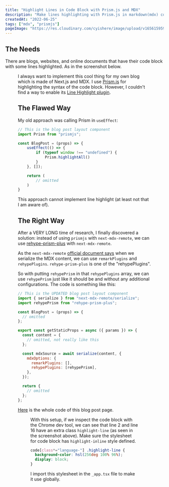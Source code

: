 ```yaml
---
title: "Highlight Lines in Code Block with Prism.js and MDX"
description: "Make lines highlighting with Prism.js in markdown(mdx) code block."
createdAt: "2022-06-25"
tags: ["mdx", "prismjs"]
pageImage: "https://res.cloudinary.com/cyishere/image/upload/v1656159596/cyishere/blog/highlight-lines-ogImage_ld0w4s.png"
---
```


## The Needs

There are blogs, websites, and online documents that have their code block with some lines highlighted. As in the screenshot below.

<Figure
  src="https://res.cloudinary.com/cyishere/image/upload/v1656157038/cyishere/blog/code-block-with-highlighting-lines_newky9.png"
  alt="Screenshot: code block with highlighting lines"
  width={664}
  height={457}
/>

I always want to implement this cool thing for my own blog which is made of Next.js and MDX. I use [Prism.js](https://prismjs.com/) for highlighting the syntax of the code block. However, I couldn't find a way to enable its [Line Highlight plugin](https://prismjs.com/plugins/line-highlight/).

## The Flawed Way

My old approach was calling Prism in `useEffect`:

```js {2,5-9}
// This is the blog post layout component
import Prism from "prismjs";

const BlogPost = (props) => {
	useEffect(() => {
		if (typeof window !== "undefined") {
			Prism.highlightAll()
		}
	}, []);

	return (
		// omitted
	)
}
```

This approach cannot implement line highlight (at least not that I am aware of).

## The Right Way

After a VERY LONG time of research, I finally discovered a solution: instead of using `prismjs` with `next-mdx-remote`, we can use [rehype-prism-plus](https://www.npmjs.com/package/rehype-prism-plus) with `next-mdx-remote`.

As the `next-mdx-remote` [official document says](https://www.npmjs.com/package/rehype-prism-plus) when we serialize the MDX content, we can use `remarkPlugins` and `rehypePlugins`. `rehype-prism-plus` is one of the "rehypePlugins".

So with putting `rehypePrism` in that `rehypePlugins` array, we can use `rehypePrism` just like it should be and without any additional configurations. The code is something like this:

```jsx {2,16}
// This is the UPDATED blog post layout component
import { serialize } from "next-mdx-remote/serialize";
import rehypePrism from "rehype-prism-plus";

const BlogPost = (props) => {
  // omitted
};

export const getStaticProps = async ({ params }) => {
  const content = {
    // omitted, not really like this
  };

  const mdxSource = await serialize(content, {
    mdxOptions: {
      remarkPlugins: [],
      rehypePlugins: [rehypePrism],
    },
  });

  return {
    // omitted
  };
};
```

[Here](https://github.com/cyishere/cyishere2022/blob/main/pages/blog/%5Bslug%5D.tsx) is the whole code of this blog post page.

<Figure
  src="https://res.cloudinary.com/cyishere/image/upload/v1656157038/cyishere/blog/dom-with-extra-class_mvv4lt.png"
  alt="Screenshot: DOM with extra class"
  width={516}
  height={408}
/>

With this setup, if we inspect the code block with the Chrome dev tool, we can see that line 2 and line 16 have an extra class `highlight-line` (as seen in the screenshot above). Make sure the stylesheet for code block has `highlight-inline` style defined.

```css
code[class*="language-"] .highlight-line {
  background-color: hsl(256deg 100% 96%);
  display: block;
}
```

I import this stylesheet in the `_app.tsx` file to make it use globally.
